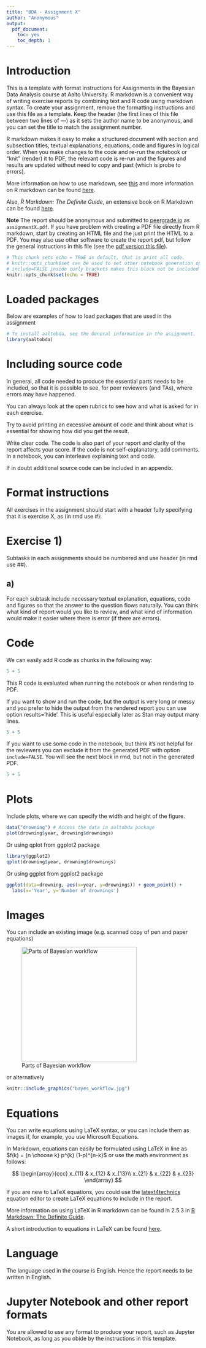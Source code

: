 ```yaml
---
title: "BDA - Assignment X"
author: "Anonymous"
output: 
  pdf_document: 
    toc: yes
    toc_depth: 1
---
```


# Introduction

This is a template with format instructions for Assignments in the Bayesian Data Analysis course at Aalto University. R markdown is a convenient way of writing exercise reports by combining text and R code using markdown syntax. To create your assignment, remove the formatting instructions and use this file as a template. Keep the header (the first lines of this file between two lines of ---) as it sets the author name to be anonymous, and you can set the title to match the assignment number.

R markdown makes it easy to make a structured document with section and subsection titles, textual explanations, equations, code and figures in logical order. When you make changes to the code and re-run the notebook or "knit" (render) it to PDF, the relevant code is re-run and the figures and results are updated without need to copy and past (which is probe to errors).

More information on how to use markdown, see [this](https://github.com/adam-p/markdown-here/wiki/Markdown-Cheatsheet) and more information on R markdown can be found [here](https://www.rstudio.com/wp-content/uploads/2015/02/rmarkdown-cheatsheet.pdf).

Also, _R Markdown: The Definite Guide_, an extensive book on R Markdown can be found [here](https://bookdown.org/yihui/rmarkdown/).

**Note** The report should be anonymous and submitted to [peergrade.io](peergrade.io) as `assignmentX.pdf`. If you have problem with creating a PDF file directly from R markdown, start by creating an HTML file and the just print the HTML to a PDF. You may also use other software to create the report pdf, but follow the general instructions in this file (see the [pdf version this file](https://github.com/avehtari/BDA_course_Aalto/blob/master/templates/assignment_template.pdf)).


```r
# This chunk sets echo = TRUE as default, that is print all code.
# knitr::opts_chunk$set can be used to set other notebook generation options, too.
# include=FALSE inside curly brackets makes this block not be included in the pdf.
knitr::opts_chunk$set(echo = TRUE)
```

# Loaded packages

Below are examples of how to load packages that are used in the assignment

```r
# To install aaltobda, see the General information in the assignment.
library(aaltobda)
```

# Including source code

In general, all code needed to produce the essential parts needs to be included, so that it is possible to see, for peer reviewers (and TAs), where errors may have happened.

You can always look at the open rubrics to see how and what is asked for in each exercise.

Try to avoid printing an excessive amount of code and think about what is essential for showing how did you get the result.

Write clear code. The code is also part of your report and clarity of the report affects your score. If the code is not self-explanatory, add comments. In a notebook, you can interleave explaining text and code.

If in doubt additional source code can be included in an appendix. 

# Format instructions

All exercises in the assignment should start with a header fully specifying that it is exercise X, as (in rmd use #):

# Exercise 1)

Subtasks in each assignments should be numbered and use header (in rmd use ##).

## a)

For each subtask include necessary textual explanation, equations,
code and figures so that the answer to the question flows
naturally. You can think what kind of report would you like to review,
and what kind of information would make it easier where there is error
(if there are errors).

# Code

We can easily add R code as chunks in the following way:

```r
5 + 5
```

This R code is evaluated when running the notebook or when rendering to PDF.

If you want to show and run the code, but the output is very long or messy and you prefer to hide the output from the rendered report you can use option results='hide'. This is useful especially later as Stan may output many lines.

```r
5 + 5
```

If you want to use some code in the notebook, but think it's not helpful for the reviewers you can exclude it from the generated PDF with option `include=FALSE`. You will see the next block in rmd, but not in the generated PDF.
```r
5 + 5
```

# Plots

Include plots, where we can specify the width and height of the figure.

```r
data("drowning") # Access the data in aaltobda package
plot(drowning$year, drowning$drownings)
```

Or using qplot from ggplot2 package
```r
library(ggplot2)
qplot(drowning$year, drowning$drownings)
```

Or using ggplot from ggplot2 package
```r
ggplot(data=drowning, aes(x=year, y=drownings)) + geom_point() +
  labs(x='Year', y='Number of drownings')
```

# Images

You can include an existing image (e.g. scanned copy of pen and paper equations)

![Parts of Bayesian workflow](bayes_workflow.jpg){ width=300 }

or alternatively

```r
knitr::include_graphics("bayes_workflow.jpg")
```

# Equations

You can write equations using LaTeX syntax, or you can include them as images if, for example, you use Microsoft Equations. 

In Markdown, equations can easily be formulated using LaTeX in line as $f(k) = {n \choose k} p^{k} (1-p)^{n-k}$ or use the math environment as follows:

$$
\begin{array}{ccc}
x_{11} & x_{12} & x_{13}\\
x_{21} & x_{22} & x_{23}
\end{array}
$$

If you are new to LaTeX equations, you could use the [latext4technics](https://www.latex4technics.com/) equation editor to create LaTeX equations to include in the report.

More information on using LaTeX in R markdown can be found in 2.5.3 in [R Markdown: The Definite Guide](https://bookdown.org/yihui/rmarkdown/).

A short introduction to equations in LaTeX can be found [here](https://www.overleaf.com/learn/latex/Mathematical_expressions).

# Language

The language used in the course is English. Hence the report needs to be written in English.

# Jupyter Notebook and other report formats

You are allowed to use any format to produce your report, such as Jupyter Notebook, as long as you obide by the instructions in this template.

